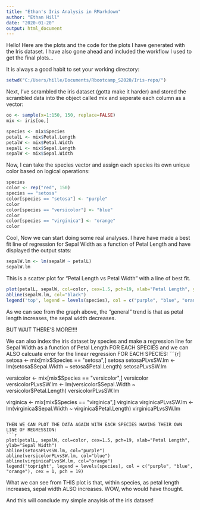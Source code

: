 ```yaml
---
title: "Ethan's Iris Analysis in RMarkdown"
author: "Ethan Hill"
date: "2020-01-20"
output: html_document
---
```


Hello! Here are the plots and the code for the plots I have generated with the Iris dataset. I have also gone ahead and included the workflow I used to get the final plots...


It is always a good habit to set your working directory:

```r
setwd("C:/Users/hille/Documents/Rbootcamp_S2020/Iris-repo/")
```


Next, I've scrambled the iris dataset (gotta make it harder) and stored the scrambled data into the object called mix and seperate each column as a vector:

```r
oo <- sample(x=1:150, 150, replace=FALSE)
mix <- iris[oo,]

species <- mix$Species
petalL <- mix$Petal.Length
petalW <- mix$Petal.Width
sepalL <- mix$Sepal.Length
sepalW <- mix$Sepal.Width
```


Now, I can take the species vector and assign each species its own unique color based on logical operations:

```r
species
color <- rep("red", 150)
species == "setosa"
color[species == "setosa"] <- "purple"
color
color[species == "versicolor"] <- "blue"
color
color[species == "virginica"] <- "orange"
color
```

Cool, Now we can start doing some real analyses. 
I have have made a best fit line of regression for Sepal Width as a function of Petal Length and have displayed the output stats:

```r
sepalW.lm <- lm(sepalW ~ petalL)
sepalW.lm
```


This is a scatter plot for "Petal Length vs Petal Width" with a line of best fit.
```r
plot(petalL, sepalW, col=color, cex=1.5, pch=19, xlab="Petal Length", ylab="Sepal Width")
abline(sepalW.lm, col="black")
legend('top', legend = levels(species), col = c("purple", "blue", "orange"), cex = .8, pch = 19)
```

As we can see from the graph above, the "general" trend is that as petal length increases, the sepal width decreases.

BUT WAIT THERE'S MORE!!!!


We can also index the iris dataset by species and make a regression line for Sepal Width as a function of Petal Length FOR EACH SPECIES and we can ALSO calcuate error for the linear regression FOR EACH SPECIES:
```{r]
setosa <- mix[mix$Species == "setosa",]
setosa
setosaPLvsSW.lm <- lm(setosa$Sepal.Width ~ setosa$Petal.Length)
setosaPLvsSW.lm

versicolor <- mix[mix$Species == "versicolor",]
versicolor
versicolorPLvsSW.lm <- lm(versicolor$Sepal.Width ~ versicolor$Petal.Length)
versicolorPLvsSW.lm


virginica <- mix[mix$Species == "virginica",]
virginica
virginicaPLvsSW.lm <- lm(virginica$Sepal.Width ~ virginica$Petal.Length)
virginicaPLvsSW.lm
```

THEN WE CAN PLOT THE DATA AGAIN WITH EACH SPECIES HAVING THEIR OWN LINE OF REGRESSION:
```r
plot(petalL, sepalW, col=color, cex=1.5, pch=19, xlab="Petal Length", ylab="Sepal Width")
abline(setosaPLvsSW.lm, col="purple")
abline(versicolorPLvsSW.lm, col="blue")
abline(virginicaPLvsSW.lm, col="orange")
legend('topright', legend = levels(species), col = c("purple", "blue", "orange"), cex = 1, pch = 19)
```

What we can see from THIS plot is that, within species, as petal length increases, sepal width ALSO increases. WOW, who would have thought.

And this will conclude my simple anaylsis of the iris dataset!

